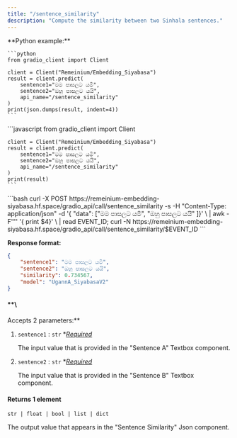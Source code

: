 ```yaml
---
title: "/sentence_similarity"
description: "Compute the similarity between two Sinhala sentences."
---
```


<Tabs>
  <Tab title="Python">
    **Python example:**

    ```python
    from gradio_client import Client
    
    client = Client("Remeinium/Embedding_Siyabasa")
    result = client.predict(
        sentence1="මම පාසලට යමි",
        sentence2="ඔහු පාසලට යයි",
        api_name="/sentence_similarity"
    )
    print(json.dumps(result, indent=4))
    ```
  </Tab>
  <Tab title="Javascript">
    ```javascript
    from gradio_client import Client
    
    client = Client("Remeinium/Embedding_Siyabasa")
    result = client.predict(
    	sentence1="මම පාසලට යමි",
    	sentence2="ඔහු පාසලට යයි",
    	api_name="/sentence_similarity"
    )
    print(result)
    ```
  </Tab>
  <Tab title="cURL">
    ```bash
    curl -X POST https://remeinium-embedding-siyabasa.hf.space/gradio_api/call/sentence_similarity -s -H "Content-Type: application/json" -d '{
    	"data": ["මම පාසලට යමි",
    			"ඔහු පාසලට යයි"
    			]}' \
    	| awk -F'"' '{ print $4}'  \
    	| read EVENT_ID; curl -N https://remeinium-embedding-siyabasa.hf.space/gradio_api/call/sentence_similarity/$EVENT_ID
    ```
  </Tab>
</Tabs>

**Response format:**

```json
{
    "sentence1": "මම පාසලට යමි",
    "sentence2": "ඔහු පාසලට යයි", 
    "similarity": 0.734567,
    "model": "UgannA_SiyabasaV2"
}
```

#### \*\*\\

Accepts 2 parameters:\*\*

1. `sentence1` : `str` \*_<u>Required</u>_

   The input value that is provided in the "Sentence A" Textbox component.
2. `sentence2` : `str` \*_<u>Required</u>_

   The input value that is provided in the "Sentence B" Textbox component.

#### **Returns 1 element**

`str | float | bool | list | dict`

The output value that appears in the "Sentence Similarity" Json component.